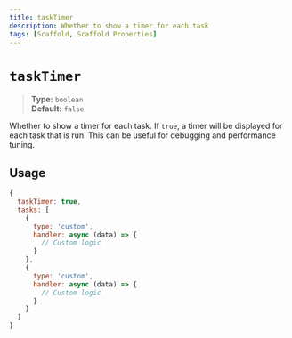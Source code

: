 ```yaml
---
title: taskTimer
description: Whether to show a timer for each task
tags: [Scaffold, Scaffold Properties]
---
```


# `taskTimer`

> **Type:** `boolean`\
> **Default:** `false`

Whether to show a timer for each task. If `true`, a timer will be displayed for each task that is run. This can be useful for debugging and performance tuning.

## Usage

```js
{
  taskTimer: true,
  tasks: [
    {
      type: 'custom',
      handler: async (data) => {
        // Custom logic
      }
    },
    {
      type: 'custom',
      handler: async (data) => {
        // Custom logic
      }
    }
  ]
}
```
